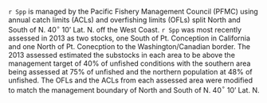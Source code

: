 `r Spp` is managed by the Pacific Fishery Management Council (PFMC) using annual catch limits (ACLs) and overfishing limits (OFLs) split North and South of N. 40$^\circ$ 10' Lat. N. off the West Coast. `r Spp` was most recently assessed in 2013 as two stocks, one South of Pt. Conception in California and one North of Pt. Conecption to the Washington/Canadian border.  The 2013 assessed estimated the substocks in each area to be above the management target of 40% of unfished conditions with the southern area being assessed at 75% of unfished and the northern population at 48% of unfished. The OFLs and the ACLs from each assessed area were modified to match the management boundary of North and South of N. 40$^\circ$ 10' Lat. N.